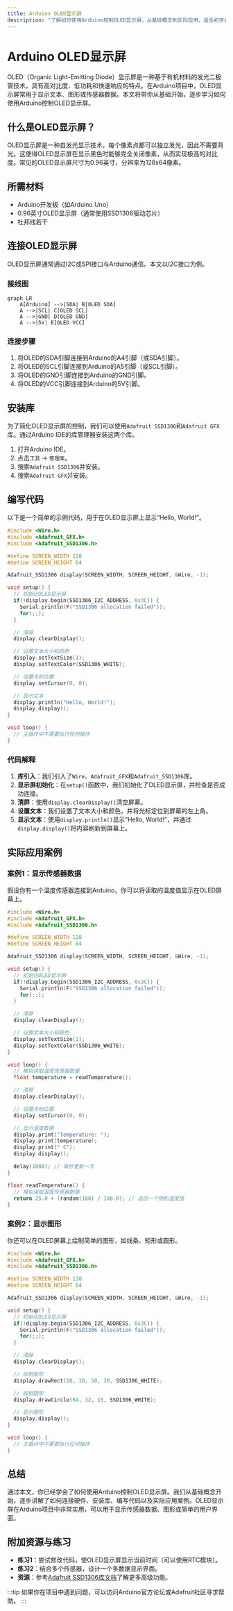 ```yaml
---
title: Arduino OLED显示屏
description: "了解如何使用Arduino控制OLED显示屏，从基础概念到实际应用，适合初学者。"
---
```


# Arduino OLED显示屏

OLED（Organic Light-Emitting Diode）显示屏是一种基于有机材料的发光二极管技术，具有高对比度、低功耗和快速响应的特点。在Arduino项目中，OLED显示屏常用于显示文本、图形或传感器数据。本文将带你从基础开始，逐步学习如何使用Arduino控制OLED显示屏。

## 什么是OLED显示屏？

OLED显示屏是一种自发光显示技术，每个像素点都可以独立发光，因此不需要背光。这使得OLED显示屏在显示黑色时能够完全关闭像素，从而实现极高的对比度。常见的OLED显示屏尺寸为0.96英寸，分辨率为128x64像素。

## 所需材料

- Arduino开发板（如Arduino Uno）
- 0.96英寸OLED显示屏（通常使用SSD1306驱动芯片）
- 杜邦线若干

## 连接OLED显示屏

OLED显示屏通常通过I2C或SPI接口与Arduino通信。本文以I2C接口为例。

### 接线图

```mermaid
graph LR
    A[Arduino] -->|SDA| B[OLED SDA]
    A -->|SCL| C[OLED SCL]
    A -->|GND| D[OLED GND]
    A -->|5V| E[OLED VCC]
```

### 连接步骤

1. 将OLED的SDA引脚连接到Arduino的A4引脚（或SDA引脚）。
2. 将OLED的SCL引脚连接到Arduino的A5引脚（或SCL引脚）。
3. 将OLED的GND引脚连接到Arduino的GND引脚。
4. 将OLED的VCC引脚连接到Arduino的5V引脚。

## 安装库

为了简化OLED显示屏的控制，我们可以使用`Adafruit SSD1306`和`Adafruit GFX`库。通过Arduino IDE的库管理器安装这两个库。

1. 打开Arduino IDE。
2. 点击`工具` -> `管理库`。
3. 搜索`Adafruit SSD1306`并安装。
4. 搜索`Adafruit GFX`并安装。

## 编写代码

以下是一个简单的示例代码，用于在OLED显示屏上显示“Hello, World!”。

```cpp
#include <Wire.h>
#include <Adafruit_GFX.h>
#include <Adafruit_SSD1306.h>

#define SCREEN_WIDTH 128
#define SCREEN_HEIGHT 64

Adafruit_SSD1306 display(SCREEN_WIDTH, SCREEN_HEIGHT, &Wire, -1);

void setup() {
  // 初始化OLED显示屏
  if(!display.begin(SSD1306_I2C_ADDRESS, 0x3C)) {
    Serial.println(F("SSD1306 allocation failed"));
    for(;;);
  }

  // 清屏
  display.clearDisplay();

  // 设置文本大小和颜色
  display.setTextSize(1);
  display.setTextColor(SSD1306_WHITE);

  // 设置光标位置
  display.setCursor(0, 0);

  // 显示文本
  display.println("Hello, World!");
  display.display();
}

void loop() {
  // 主循环中不需要执行任何操作
}
```

### 代码解释

1. **库引入**：我们引入了`Wire`、`Adafruit_GFX`和`Adafruit_SSD1306`库。
2. **显示屏初始化**：在`setup()`函数中，我们初始化了OLED显示屏，并检查是否成功连接。
3. **清屏**：使用`display.clearDisplay()`清空屏幕。
4. **设置文本**：我们设置了文本大小和颜色，并将光标定位到屏幕的左上角。
5. **显示文本**：使用`display.println()`显示“Hello, World!”，并通过`display.display()`将内容刷新到屏幕上。

## 实际应用案例

### 案例1：显示传感器数据

假设你有一个温度传感器连接到Arduino，你可以将读取的温度值显示在OLED屏幕上。

```cpp
#include <Wire.h>
#include <Adafruit_GFX.h>
#include <Adafruit_SSD1306.h>

#define SCREEN_WIDTH 128
#define SCREEN_HEIGHT 64

Adafruit_SSD1306 display(SCREEN_WIDTH, SCREEN_HEIGHT, &Wire, -1);

void setup() {
  // 初始化OLED显示屏
  if(!display.begin(SSD1306_I2C_ADDRESS, 0x3C)) {
    Serial.println(F("SSD1306 allocation failed"));
    for(;;);
  }

  // 清屏
  display.clearDisplay();

  // 设置文本大小和颜色
  display.setTextSize(1);
  display.setTextColor(SSD1306_WHITE);
}

void loop() {
  // 模拟读取温度传感器数据
  float temperature = readTemperature();

  // 清屏
  display.clearDisplay();

  // 设置光标位置
  display.setCursor(0, 0);

  // 显示温度数据
  display.print("Temperature: ");
  display.print(temperature);
  display.print(" C");
  display.display();

  delay(1000); // 每秒更新一次
}

float readTemperature() {
  // 模拟读取温度传感器数据
  return 25.0 + (random(100) / 100.0); // 返回一个随机温度值
}
```

### 案例2：显示图形

你还可以在OLED屏幕上绘制简单的图形，如线条、矩形或圆形。

```cpp
#include <Wire.h>
#include <Adafruit_GFX.h>
#include <Adafruit_SSD1306.h>

#define SCREEN_WIDTH 128
#define SCREEN_HEIGHT 64

Adafruit_SSD1306 display(SCREEN_WIDTH, SCREEN_HEIGHT, &Wire, -1);

void setup() {
  // 初始化OLED显示屏
  if(!display.begin(SSD1306_I2C_ADDRESS, 0x3C)) {
    Serial.println(F("SSD1306 allocation failed"));
    for(;;);
  }

  // 清屏
  display.clearDisplay();

  // 绘制矩形
  display.drawRect(10, 10, 50, 30, SSD1306_WHITE);

  // 绘制圆形
  display.drawCircle(64, 32, 15, SSD1306_WHITE);

  // 显示图形
  display.display();
}

void loop() {
  // 主循环中不需要执行任何操作
}
```

## 总结

通过本文，你已经学会了如何使用Arduino控制OLED显示屏。我们从基础概念开始，逐步讲解了如何连接硬件、安装库、编写代码以及实际应用案例。OLED显示屏在Arduino项目中非常实用，可以用于显示传感器数据、图形或简单的用户界面。

## 附加资源与练习

- **练习1**：尝试修改代码，使OLED显示屏显示当前时间（可以使用RTC模块）。
- **练习2**：结合多个传感器，设计一个多数据显示界面。
- **资源**：参考[Adafruit SSD1306库文档](https://learn.adafruit.com/monochrome-oled-breakouts)了解更多高级功能。

:::tip
如果你在项目中遇到问题，可以访问Arduino官方论坛或Adafruit社区寻求帮助。
:::